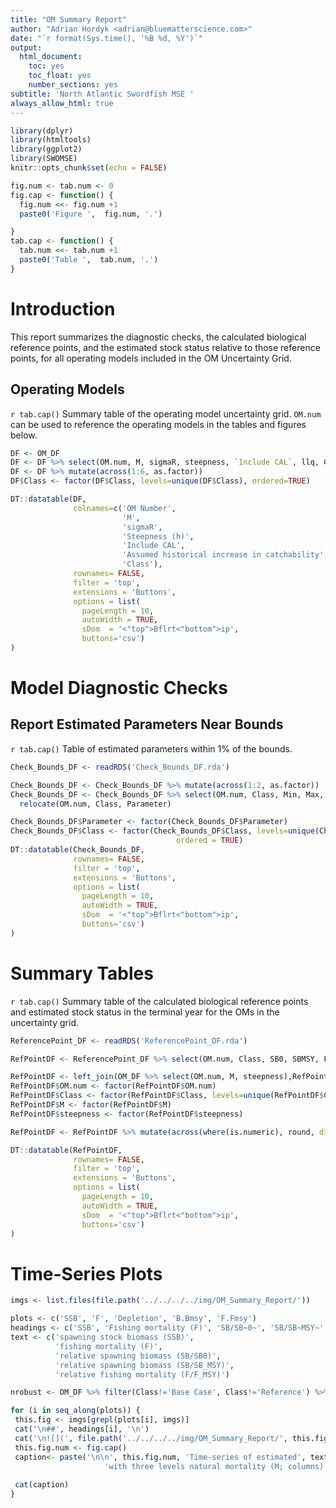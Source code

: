 ```yaml
---
title: "OM Summary Report"
author: "Adrian Hordyk <adrian@bluematterscience.com>"
date: "`r format(Sys.time(), '%B %d, %Y')`"
output:
  html_document:
    toc: yes
    toc_float: yes
    number_sections: yes
subtitle: 'North Atlantic Swordfish MSE '
always_allow_html: true
---
```



```r
library(dplyr)
library(htmltools)
library(ggplot2)
library(SWOMSE)
knitr::opts_chunk$set(echo = FALSE)

fig.num <- tab.num <- 0
fig.cap <- function() {
  fig.num <<- fig.num +1
  paste0('Figure ',  fig.num, '.')

} 
tab.cap <- function() {
  tab.num <<- tab.num +1
  paste0('Table ',  tab.num, '.')
}

```

# Introduction

This report summarizes the diagnostic checks, the calculated biological reference points, and the estimated stock status relative to those reference points, for all operating models included in the OM Uncertainty Grid.  

## Operating Models 

`r tab.cap()` Summary table of the operating model uncertainty grid. `OM.num` can be used to reference the operating models in the tables and figures below. 

```r
DF <- OM_DF 
DF <- DF %>% select(OM.num, M, sigmaR, steepness, `Include CAL`, llq, Class)
DF <- DF %>% mutate(across(1:6, as.factor))
DF$Class <- factor(DF$Class, levels=unique(DF$Class), ordered=TRUE)

DT::datatable(DF, 
              colnames=c('OM Number',
                         'M',
                         'sigmaR',
                         'Steepness (h)',
                         'Include CAL',
                         'Assumed historical increase in catchability',
                         'Class'),
              rownames= FALSE,
              filter = 'top',
              extensions = 'Buttons',
              options = list(
                pageLength = 10, 
                autoWidth = TRUE,
                sDom  = '<"top">Bflrt<"bottom">ip',
                buttons='csv')
)


```
# Model Diagnostic Checks

## Report Estimated Parameters Near Bounds

`r tab.cap()` Table of estimated parameters within 1% of the bounds.

```r
Check_Bounds_DF <- readRDS('Check_Bounds_DF.rda')

Check_Bounds_DF <- Check_Bounds_DF %>% mutate(across(1:2, as.factor))
Check_Bounds_DF <- Check_Bounds_DF %>% select(OM.num, Class, Min, Max, Value, Parameter) %>%
  relocate(OM.num, Class, Parameter)

Check_Bounds_DF$Parameter <- factor(Check_Bounds_DF$Parameter)
Check_Bounds_DF$Class <- factor(Check_Bounds_DF$Class, levels=unique(Check_Bounds_DF$Class),
                                     ordered = TRUE)
DT::datatable(Check_Bounds_DF,
              rownames= FALSE,
              filter = 'top',
              extensions = 'Buttons',
              options = list(
                pageLength = 10, 
                autoWidth = TRUE,
                sDom  = '<"top">Bflrt<"bottom">ip',
                buttons='csv')
)

```

<!-- ## Check for Convergence: Invertible Hessian and Final Gradient -->

<!-- `r tab.cap()` Table of log determinant of the Hessian matrix, (finite values indicate invertible Hessian), the maximum final gradient, high_grad (true if the final gradient for one or more parameters are > 0.0001), and the final gradient values for the estimated parameter(s). -->

<!-- ```{r} -->
<!-- Check_Convergence_DF <- readRDS('Check_Convergence_DF.rda') -->

<!-- Check_Convergence_DF <- Check_Convergence_DF %>% select(OM.num, Class,  log_det_hessian, invertible, -->
<!--                                               max_final_gradient,  -->
<!--                                               Gradient, Parameter) %>% -->
<!--   relocate(OM.num, Class, Parameter) -->

<!-- Check_Convergence_DF$Class <- factor(Check_Convergence_DF$Class, levels=unique(Check_Convergence_DF$Class), -->
<!--                                      ordered = TRUE) -->
<!-- DT::datatable(Check_Convergence_DF, -->
<!--               rownames= FALSE, -->
<!--               filter = 'top', -->
<!--               extensions = 'Buttons', -->
<!--               options = list( -->
<!--                 pageLength = 10,  -->
<!--                 autoWidth = TRUE, -->
<!--                 sDom  = '<"top">Bflrt<"bottom">ip', -->
<!--                 buttons='csv') -->
<!-- ) -->


<!-- ``` -->

<!-- ## Check for Highly Correlated Parameters -->

<!-- `r tab.cap()` Table of operating model parameters that have correlation factor > 0.95. -->

<!-- ```{r} -->

<!-- Check_Correlation_DF <- readRDS('Check_Correlation_DF.rda') -->

<!-- DF <- Check_Correlation_DF -->
<!-- DF$OM.num <- factor(DF$OM.num, levels=unique(DF$OM.num), -->
<!--                                      ordered = TRUE) -->
<!-- DF$Class <- factor(DF$Class, levels=unique(DF$Class), -->
<!--                                      ordered = TRUE) -->
<!-- DT::datatable(DF, -->
<!--               rownames= FALSE, -->
<!--               filter = 'top', -->
<!--               extensions = 'Buttons', -->
<!--               options = list( -->
<!--                 pageLength = 10,  -->
<!--                 autoWidth = TRUE, -->
<!--                 sDom  = '<"top">Bflrt<"bottom">ip', -->
<!--                 buttons='csv') -->
<!-- ) -->


<!-- ``` -->


# Summary Tables

`r tab.cap()` Summary table of the calculated biological reference points and estimated stock status in the terminal year for the OMs in the uncertainty grid. 

```r
ReferencePoint_DF <- readRDS('ReferencePoint_DF.rda')

RefPointDF <- ReferencePoint_DF %>% select(OM.num, Class, SB0, SBMSY, FMSY, MSY_d, MSY_r, SB, SB_SB0, SB_SBMSY, F_FMSY)

RefPointDF <- left_join(OM_DF %>% select(OM.num, M, steepness),RefPointDF, by='OM.num')
RefPointDF$OM.num <- factor(RefPointDF$OM.num)
RefPointDF$Class <- factor(RefPointDF$Class, levels=unique(RefPointDF$Class),ordered=TRUE)
RefPointDF$M <- factor(RefPointDF$M)
RefPointDF$steepness <- factor(RefPointDF$steepness)

RefPointDF <- RefPointDF %>% mutate(across(where(is.numeric), round, digits=2))

DT::datatable(RefPointDF,
              rownames= FALSE,
              filter = 'top',
              extensions = 'Buttons',
              options = list(
                pageLength = 10, 
                autoWidth = TRUE,
                sDom  = '<"top">Bflrt<"bottom">ip',
                buttons='csv')
)
```


# Time-Series Plots  


```r
imgs <- list.files(file.path('../../../../img/OM_Summary_Report/'))

plots <- c('SSB', 'F', 'Depletion', 'B.Bmsy', 'F.Fmsy')
headings <- c('SSB', 'Fishing mortality (F)', 'SB/SB~0~', 'SB/SB~MSY~', 'F/F~MSY~')
text <- c('spawning stock biomass (SSB)',
          'fishing mortality (F)',
          'relative spawning biomass (SB/SB0)',
          'relative spawning biomass (SB/SB_MSY)',
          'relative fishing mortality (F/F_MSY)')

nrobust <- OM_DF %>% filter(Class!='Base Case', Class!='Reference') %>% distinct(Class) %>% nrow()
```

```r

for (i in seq_along(plots)) {
 this.fig <- imgs[grepl(plots[i], imgs)]
 cat('\n##', headings[i], '\n')
 cat('\n![](', file.path('../../../../img/OM_Summary_Report/', this.fig), ')')
 this.fig.num <- fig.cap()
 caption<- paste('\n\n', this.fig.num, 'Time-series of estimated', text[i], 
                     'with three levels natural mortality (M; columns) and three levels steepness (h; rows), and the Reference OMs and', nrobust, 'sets of Robustness OMs (colors). The black dashed line represents the predictions from the 2022 Base Case stock assessment.\n\n\n')
                     
 cat(caption)
}
```
